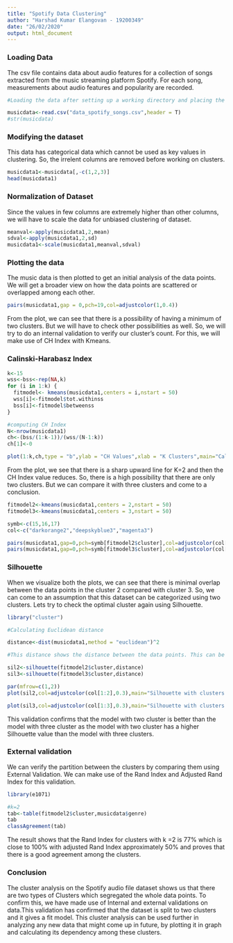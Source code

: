 ```yaml
---
title: "Spotify Data Clustering"
author: "Harshad Kumar Elangovan - 19200349"
date: "26/02/2020"
output: html_document
---
```


### Loading Data

The csv file contains data about audio features for a collection of songs extracted from the music streaming platform Spotify. For each song, measurements about audio features and popularity are recorded.

```r

#Loading the data after setting up a working directory and placing the data file to that directory. 

musicdata<-read.csv("data_spotify_songs.csv",header = T)
#str(musicdata)
```
### Modifying the dataset

This data has categorical data which cannot be used as key values in clustering. So, the irrelent columns are removed before working on clusters. 

```r
musicdata1<-musicdata[,-c(1,2,3)]
head(musicdata1)
```

### Normalization of Dataset

Since the values in few columns are extremely higher than other columns, we will have to scale the data for unbiased clustering of dataset.

```r
meanval<-apply(musicdata1,2,mean)
sdval<-apply(musicdata1,2,sd)
musicdata1<-scale(musicdata1,meanval,sdval)
```

### Plotting the data

The music data is then plotted to get an initial analysis of the data points. We will get a broader view on how the data points are scattered or overlapped among each other.

```r
pairs(musicdata1,gap = 0,pch=19,col=adjustcolor(1,0.4))
```

From the plot, we can see that there is a possibility of having a minimum of two clusters. But we will have to check other possibilities as well. So, we will try to do an internal validation to verify our cluster's count. For this, we will make use of CH Index with Kmeans.

### Calinski-Harabasz Index
```r
k<-15
wss<-bss<-rep(NA,k)
for (i in 1:k) {
  fitmodel<- kmeans(musicdata1,centers = i,nstart = 50)
  wss[i]<-fitmodel$tot.withinss
  bss[i]<-fitmodel$betweenss
}

#computing CH Index
N<-nrow(musicdata1)
ch<-(bss/(1:k-1))/(wss/(N-1:k))
ch[1]<-0

plot(1:k,ch,type = "b",ylab = "CH Values",xlab = "K Clusters",main="Calinski-Harabasz index")
```

From the plot, we see that there is a sharp upward line for K=2 and then the CH Index value reduces. So, there is a high possibility that there are only two clusters. But we can compare it with three clusters and come to a conclusion.

```r
fitmodel2<-kmeans(musicdata1,centers = 2,nstart = 50)
fitmodel3<-kmeans(musicdata1,centers = 3,nstart = 50)

symb<-c(15,16,17)
col<-c("darkorange2","deepskyblue3","magenta3")

pairs(musicdata1,gap=0,pch=symb[fitmodel2$cluster],col=adjustcolor(col[fitmodel2$cluster],0.4),main="Cluster 2")
pairs(musicdata1,gap=0,pch=symb[fitmodel3$cluster],col=adjustcolor(col[fitmodel3$cluster],0.4),main="Cluster 3")

```

### Silhouette

When we visualize both the plots, we can see that there is minimal overlap between the data points in the cluster 2 compared with cluster 3. So, we can come to an assumption that this dataset can be categorized using two clusters. Lets try to check the optimal cluster again using Silhouette.

```r
library("cluster")

#Calculating Euclidean distance

distance<-dist(musicdata1,method = "euclidean")^2

#This distance shows the distance between the data points. This can be used to analyze if the data points are close or very far from the neighbouring one and can account for dissimilarity points.

sil2<-silhouette(fitmodel2$cluster,distance)
sil3<-silhouette(fitmodel3$cluster,distance)

par(mfrow=c(1,2))
plot(sil2,col=adjustcolor(col[1:2],0.3),main="Silhouette with clusters K=2")

plot(sil3,col=adjustcolor(col[1:3],0.3),main="Silhouette with clusters K=3")

```

This validation confirms that the model with two cluster is better than the model with three cluster as the model with two cluster has a higher Silhouette value than the model with three clusters.

### External validation

We can verify the partition between the clusters by comparing them using External Validation. We can make use of the Rand Index and Adjusted Rand Index for this validation.

```r
library(e1071)

#k=2
tab<-table(fitmodel2$cluster,musicdata$genre)
tab
classAgreement(tab)

```

The result shows that the Rand Index for clusters with k =2 is 77% which is close to 100% with adjusted Rand Index approximately 50% and proves that there is a good agreement among the clusters.

### Conclusion

The cluster analysis on the Spotify audio file dataset shows us that there are two types of Clusters which segregated the whole data points. To confirm this, we have made use of Internal and external validations on data.This validation has confirmed that the dataset is split to two clusters and it gives a fit model. This cluster analysis can be used further in analyzing any new data that might come up in future, by plotting it in graph and calculating its dependency among these clusters.

